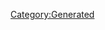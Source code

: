 {{Texts/Music
 |ID=77
 |MusicName=GIRAFFE BLUES〜Kaname Solo Requiem〜
 |OfficialName=GIRAFFE BLUES〜Kaname Solo Requiem〜
 |VocalName=ワルキューレ　カナメΔ安野希世乃　美雲ΔJUNNA　フレイアΔ鈴木みのり
 |VocalNameLF=ワルキューレ　カナメΔ安野希世乃<br/>美雲ΔJUNNA　フレイアΔ鈴木みのり
 |Description=作品：マクロスΔ<br/><br/>歌手：ワルキューレ<br/>　　　カナメΔ安野希世乃　美雲ΔJUNNA<br/>　　　フレイアΔ鈴木みのり<br/><br/>作詞：菜穂<br/>作曲：h-wonder
 |BuyURL=http://recochoku.jp/song/S1004071720/single?ds=1005893452
 |StoryDesc=メッサーの魂が海に還り、光クラゲになれるよう<br/>クラゲ送りを行うケイオスのメンバーとワルキューレ。<br/><br/>メッサーの機体から見つかったという端末には、<br/>デルタ小隊のフライトログが残されていたという。<br/>そこには最後まで仲間を想い続ける彼の姿があった。
 |StoryTitle=「私の歌を、大切に思ってくれる人がいる」
 |BannerId=4
 |AnmStoreURL=https://anime.dmkt-sp.jp/animestore/ci_pc?workId=20867
}}
[[Category:Generated]]
